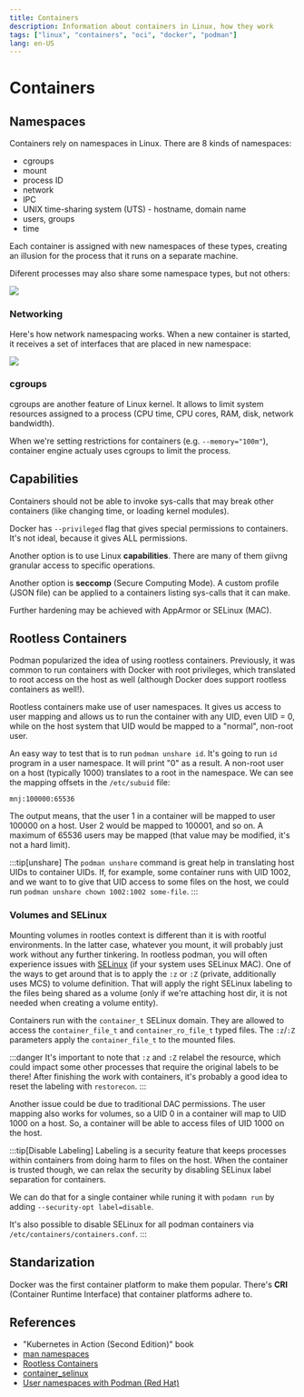 ```yaml
---
title: Containers
description: Information about containers in Linux, how they work
tags: ["linux", "containers", "oci", "docker", "podman"]
lang: en-US
---
```



# Containers

## Namespaces

Containers rely on namespaces in Linux. There are 8 kinds of namespaces:

- cgroups
- mount
- process ID
- network
- IPC
- UNIX time-sharing system (UTS) - hostname, domain name
- users, groups
- time

Each container is assigned with new namespaces of these types, creating an
illusion for the process that it runs on a separate machine.

Diferent processes may also share some namespace types, but not others:

![](https://i.imgur.com/ozbsNFE.png)


### Networking

Here's how network namespacing works. When a new container is started, it
receives a set of interfaces that are placed in new namespace:

![](https://i.imgur.com/emBNfbw.png)

### cgroups

cgroups are another feature of Linux kernel. It allows to limit system resources
assigned to a process (CPU time, CPU cores, RAM, disk, network bandwidth).

When we're setting restrictions for containers (e.g. `--memory="100m"`),
container engine actualy uses cgroups to limit the process.

## Capabilities

Containers should not be able to invoke sys-calls that may break other
containers (like changing time, or loading kernel modules).

Docker has `--privileged` flag that gives special permissions to containers.
It's not ideal, because it gives ALL permissions.

Another option is to use Linux **capabilities**. There are many of them giivng
granular access to specific operations.

Another option is **seccomp** (Secure Computing Mode). A custom profile (JSON
file) can be applied to a containers listing sys-calls that it can make.

Further hardening may be achieved with AppArmor or SELinux (MAC).

## Rootless Containers

Podman popularized the idea of using rootless containers. Previously, it was
common to run containers with Docker with root privileges, which translated to
root access on the host as well (although Docker does support rootless
containers as well!).

Rootless containers make use of user namespaces. It gives us access to user
mapping and allows us to run the container with any UID, even UID = 0, while on
the host system that UID would be mapped to a "normal", non-root user.

An easy way to test that is to run `podman unshare id`. It's going to run `id`
program in a user namespace. It will print "0" as a result. A non-root user on a
host (typically 1000) translates to a root in the namespace.
We can see the mapping offsets in the `/etc/subuid` file:

```
mnj:100000:65536
```

The output means, that the user 1 in a container will be mapped to user 100000
on a host. User 2 would be mapped to 100001, and so on. A maximum of 65536 users
may be mapped (that value may be modified, it's not a hard limit).

:::tip[unshare]
The `podman unshare` command is great help in translating host UIDs to container
UIDs. If, for example, some container runs with UID 1002, and we want to to give
that UID access to some files on the host, we could run `podman unshare chown
1002:1002 some-file`.
:::

### Volumes and SELinux

Mounting volumes in rootles context is different than it is with rootful
environments. In the latter case, whatever you mount, it will probably just work
without any further tinkering. In rootless podman, you will often experience
issues with [SELinux](/technologies/linux/selinux/) (if your system uses SELinux MAC). One of
the ways to get around that is to apply the `:z` or `:Z` (private, additionally
uses MCS) to volume definition. That will apply the right SELinux labeling to
the files being shared as a volume (only if we're attaching host dir, it is not
needed when creating a volume entity).

Containers run with the `container_t` SELinux domain. They are allowed to access
the `container_file_t` and `container_ro_file_t` typed files. The `:z`/`:Z`
parameters apply the `container_file_t` to the mounted files.

:::danger
It's important to note that `:z` and `:Z` relabel the resource, which could
impact some other processes that require the original labels to be there! After
finishing the work with containers, it's probably a good idea to reset the
labeling with `restorecon`.
:::

Another issue could be due to traditional DAC permissions. The user mapping also
works for volumes, so a UID 0 in a container will map to UID 1000 on a host. So,
a container will be able to access files of UID 1000 on the host.

:::tip[Disable Labeling]
Labeling is a security feature that keeps processes within containers from doing
harm to files on the host. When the container is trusted though, we can relax
the security by disabling SELinux label separation for containers. 

We can do that for a single container while runing it with `podamn run` by
adding `--security-opt label=disable`.

It's also possible to disable SELinux for all podman containers via
`/etc/containers/containers.conf`.
:::

## Standarization

Docker was the first container platform to make them popular. There's **CRI**
(Container Runtime Interface) that container platforms adhere to.

## References

- "Kubernetes in Action (Second Edition)" book
- [man namespaces](https://man7.org/linux/man-pages/man7/namespaces.7.html)
- [Rootless
  Containers](https://blog.christophersmart.com/2021/01/26/user-ids-and-rootless-containers-with-podman/)
- [container_selinux](https://www.mankier.com/8/container_selinux)
- [User namespaces with Podman (Red
  Hat)](https://www.redhat.com/sysadmin/user-namespaces-selinux-rootless-containers)